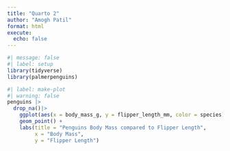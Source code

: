 ```yaml
---
title: "Quarto 2"
author: "Amogh Patil"
format: html
execute: 
  echo: false  
---
```

```r
#| message: false
#| label: setup
library(tidyverse)
library(palmerpenguins)
```

```r
#| label: make-plot
#| warning: false
penguins |> 
  drop_na()|>
    ggplot(aes(x = body_mass_g, y = flipper_length_mm, color = species)) +
    geom_point() +
    labs(title = "Penguins Body Mass compared to Flipper Length", 
         x = "Body Mass", 
         y = "Flipper Length")
```

